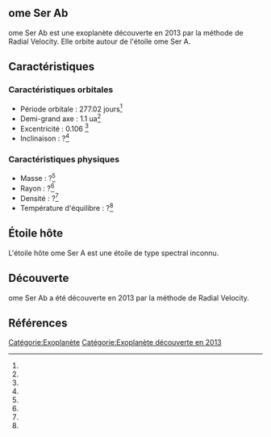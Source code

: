 == ome Ser Ab ==

{{Infobox Exoplanète
| nom = ome Ser Ab
| image = 
| légende = 
| étoile = ome Ser A
| constellation = 
| ascension_droite = 
| déclinaison = 
| distance = ?
| type_spectral = ?
| masse = ?<ref></ref>
| rayon = ?<ref></ref>
| densité = ?<ref></ref>
| gravité = ?<ref></ref>
| température = ?<ref></ref>
| période = 277.02 j<ref></ref>
| demi_grand_axe = 1.1 ua<ref></ref>
| excentricité = 0.106 <ref></ref>
| inclinaison = ?<ref></ref>
| méthode_découverte = Radial Velocity
| date_découverte = 2013
| statut = Confirmée
}}

ome Ser Ab est une exoplanète découverte en 2013 par la méthode de Radial Velocity. Elle orbite autour de l'étoile ome Ser A.

== Caractéristiques ==

=== Caractéristiques orbitales ===
* Période orbitale : 277.02 jours<ref></ref>
* Demi-grand axe : 1.1 ua<ref></ref>
* Excentricité : 0.106 <ref></ref>
* Inclinaison : ?<ref></ref>

=== Caractéristiques physiques ===
* Masse : ?<ref></ref>
* Rayon : ?<ref></ref>
* Densité : ?<ref></ref>
* Température d'équilibre : ?<ref></ref>

== Étoile hôte ==

{{Infobox Étoile
| nom = ome Ser A
| image = 
| légende = 
| constellation = 
| ascension_droite = 
| déclinaison = 
| distance = ?
| type_spectral = ?
| magnitude_absolue = 
| magnitude_apparente = 
| masse = ?<ref></ref>
| rayon = ?<ref></ref>
| température = ?<ref></ref>
| métallicité = ?<ref></ref>
| âge = ?<ref></ref>
}}

L'étoile hôte ome Ser A est une étoile de type spectral inconnu.

== Découverte ==

ome Ser Ab a été découverte en 2013 par la méthode de Radial Velocity.

== Références ==
<references />

[[Catégorie:Exoplanète]]
[[Catégorie:Exoplanète découverte en 2013]]

